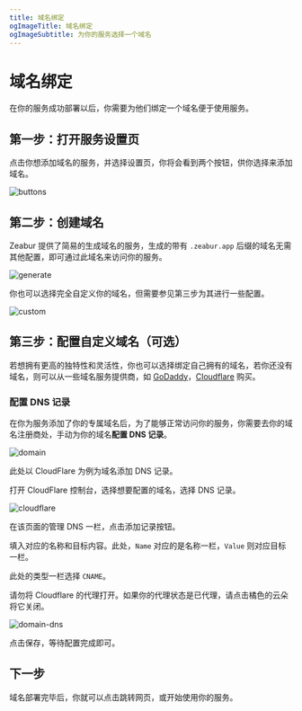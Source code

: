 ```yaml
---
title: 域名绑定
ogImageTitle: 域名绑定
ogImageSubtitle: 为你的服务选择一个域名
---
```



# 域名绑定

在你的服务成功部署以后，你需要为他们绑定一个域名便于使用服务。

## 第一步：打开服务设置页

点击你想添加域名的服务，并选择设置页，你将会看到两个按钮，供你选择来添加域名。

![buttons](/deploy/domain/buttons.zh-CN.jpg)

## 第二步：创建域名

Zeabur 提供了简易的生成域名的服务，生成的带有 `.zeabur.app` 后缀的域名无需其他配置，即可通过此域名来访问你的服务。

![generate](/deploy/domain/generate.zh-CN.jpg)

你也可以选择完全自定义你的域名，但需要参见第三步为其进行一些配置。

![custom](/deploy/domain/custom.zh-CN.jpg)

## 第三步：配置自定义域名（可选）

若想拥有更高的独特性和灵活性，你也可以选择绑定自己拥有的域名，若你还没有域名，则可以从一些域名服务提供商，如 [GoDaddy](https://www.godaddy.com)，[Cloudflare](https://www.cloudflare.com) 购买。

### 配置 DNS 记录

在你为服务添加了你的专属域名后，为了能够正常访问你的服务，你需要去你的域名注册商处，手动为你的域名**配置 DNS 记录**。

![domain](/deploy/domain/domain.zh-CN.jpg)

此处以 CloudFlare 为例为域名添加 DNS 记录。

打开 CloudFlare 控制台，选择想要配置的域名，选择 DNS 记录。

![cloudflare](/deploy/domain/cloudflare.zh-CN.jpg)

在该页面的管理 DNS 一栏，点击添加记录按钮。

填入对应的名称和目标内容。此处，`Name` 对应的是名称一栏，`Value` 则对应目标一栏。

此处的类型一栏选择 `CNAME`。

<Callout>
  请勿将 Cloudflare 的代理打开。如果你的代理状态是已代理，请点击橘色的云朵将它关闭。
</Callout>

![domain-dns](/deploy/domain/domain-dns.zh-CN.png)

点击保存，等待配置完成即可。

## 下一步

域名部署完毕后，你就可以点击跳转网页，或开始使用你的服务。
